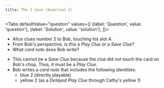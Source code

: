 ```yaml
---
title: The 2 Save (Question 1)
---
```



<BeginnersGuideProgress id="2-save-question-1" />

<Tabs
  defaultValue="question"
  values={[
    {label: 'Question', value: 'question'},
    {label: 'Solution', value: 'solution'},
  ]}>
<TabItem value="question">

- Alice clues number 2 to Bob, touching his slot 4.
- From Bob's perspective, is this a _Play Clue_ or a _Save Clue_?
- What _card note_ does Bob write?

</TabItem>
<TabItem value="solution">

- This cannot be a _Save Clue_ because the clue did not touch the card on Bob's chop. Thus, it must be a _Play Clue_.
- Bob writes a _card note_ that includes the following identities:
  - blue 2 (directly playable)
  - yellow 2 (as a _Delayed Play Clue_ through Cathy's yellow 1)

</TabItem>
</Tabs>

<TwoSaveQuestion1 />
